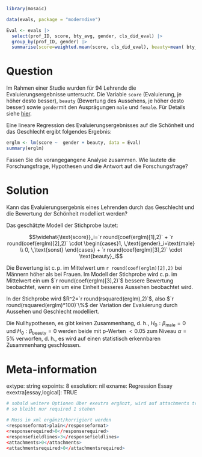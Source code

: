 ```r
library(mosaic)
```


```r
data(evals, package = "moderndive")

Eval <- evals |>
  select(prof_ID, score, bty_avg, gender, cls_did_eval) |>
  group_by(prof_ID, gender) |>
  summarise(score=weighted.mean(score, cls_did_eval), beauty=mean( bty_avg))
```


Question
========

Im Rahmen einer Studie wurden für 94 Lehrende die Evaluierungsergebnisse untersucht. Die Variable `score` (Evaluierung, je höher desto besser), `beauty` (Bewertung des Aussehens, je höher desto besser) sowie `gender`mit den Ausprägungen `male` und `female`. Für Details siehe [hier](https://www.openintro.org/data/index.php?data=evals).

Eine lineare Regression des Evaluierungsergebnisses auf die Schönheit und das Geschlecht ergibt folgendes Ergebnis:

```r
erglm <- lm(score ~  gender + beauty, data = Eval)
summary(erglm)
```

Fassen Sie die vorangegangene Analyse zusammen. Wie lautete die Forschungsfrage, Hypothesen und die Antwort auf die Forschungsfrage?

Solution
========

Kann das Evaluierungsergebnis eines Lehrenden durch das Geschlecht und die Bewertung der Schönheit modelliert werden?

Das geschätzte Modell der Stichprobe lautet:

$$\widehat{\text{score}}_i=`r round(coef(erglm)[1],2)` + `r round(coef(erglm)[2],2)` \cdot \begin{cases}1, \,\text{gender}_i=\text{male}   \\ 0, \,\text{sonst} \end{cases} +  `r round(coef(erglm)[3],2)` \cdot \text{beauty}_i$$

Die Bewertung ist c.$\,$p. im Mittelwert um `r round(coef(erglm)[2],2)` bei Männern höher als bei Frauen.
Im Modell der Stichprobe wird c.$\,$p. im Mittelwert ein um $`r round(coef(erglm)[3],2)`$ bessere Bewertung beobachtet, wenn ein um eine Einheit besseres Aussehen beobachtet wird. 

In der Stichprobe wird $R^2=`r round(rsquared(erglm),2)`$, also $`r round(rsquared(erglm)*100)`\%$ der Variation der Evaluierung durch Aussehen und Geschlecht modelliert.

Die Nullhypothesen, es gibt keinen Zusammenhang, d. h., $H_0: \beta_{\text{male}}=0$ und  $H_0: \beta_{\text{beauty}}=0$ werden beide mit p-Werten $<0.05$ zum Niveau $\alpha=5\%$ verworfen, d. h., es wird auf einen statistisch erkennbaren Zusammenhang geschlossen.


Meta-information
================
extype: string
expoints: 8
exsolution: nil
exname: Regression Essay
exextra[essay,logical]: TRUE

```r
# sobald weitere Optionen über exextra ergänzt, wird auf attachments true umgeschaltet
# so bleibt nur required 1 stehen

# Muss in xml ergänzt/korrigiert werden
<responseformat>plain</responseformat>
<responserequired>0</responserequired>
<responsefieldlines>3</responsefieldlines>
<attachments>0</attachments>
<attachmentsrequired>0</attachmentsrequired>

```
